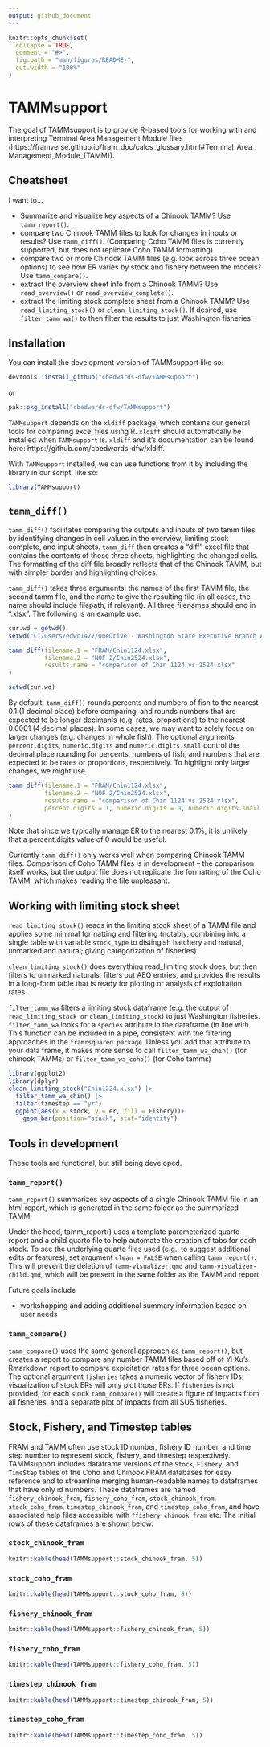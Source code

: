 ```yaml
---
output: github_document
---
```


<!-- README.md is generated from README.Rmd. Please edit that file -->

```r
knitr::opts_chunk$set(
  collapse = TRUE,
  comment = "#>",
  fig.path = "man/figures/README-",
  out.width = "100%"
)
```

# TAMMsupport

<!-- badges: start -->
<!-- badges: end -->

The goal of TAMMsupport is to provide R-based tools for working with and interpreting Terminal Area Management Module files (https://framverse.github.io/fram_doc/calcs_glossary.html#Terminal_Area_Management_Module_(TAMM)).

## Cheatsheet

I want to...
 
 - Summarize and visualize key aspects of a Chinook TAMM? Use `tamm_report()`.
 - compare two Chinook TAMM files to look for changes in inputs or results? Use `tamm_diff()`. (Comparing Coho TAMM files is currently supported, but does not replicate Coho TAMM formatting)
 - compare two or more Chinook TAMM files (e.g. look across three ocean options) to see how ER varies by stock and fishery between the models? Use `tamm_compare()`.
  - extract the overview sheet info from a Chinook TAMM? Use `read_overview()` or `read_overview_complete()`.
 - extract the limiting stock complete sheet from a Chinook TAMM? Use `read_limiting_stock()` or `clean_limiting_stock()`. If desired, use `filter_tamm_wa()` to then filter the results to just Washington fisheries.


## Installation

You can install the development version of TAMMsupport like so:

``` r
devtools::install_github("cbedwards-dfw/TAMMsupport")    

```

or

```r
pak::pkg_install("cbedwards-dfw/TAMMsupport")
```

`TAMMsupport` depends on the `xldiff` package, which contains our general tools for comparing excel files using R. `xldiff` should automatically be installed when `TAMMsupport` is. `xldiff` and it's documentation can be found here: https://github.com/cbedwards-dfw/xldiff. 


With `TAMMsupport` installed, we can use functions from it by including the library in our script, like so:

```r
library(TAMMsupport)
```


## `tamm_diff()`

`tamm_diff()` facilitates comparing the outputs and inputs of two tamm files by identifying changes in cell values in the overview, limiting stock complete, and input sheets. `tamm_diff` then creates a "diff" excel file that contains the contents of those three sheets, highlighting the changed cells. The formatting of the diff file broadly reflects that of the Chinook TAMM, but with simpler border and highlighting choices.

`tamm_diff()` takes three arguments: the names of the first TAMM file, the second tamm file, and the name to give the resulting file (in all cases, the name should include filepath, if relevant). All three filenames should end in ".xlsx". The following is an example use:

```r
cur.wd = getwd()
setwd("C:/Users/edwc1477/OneDrive - Washington State Executive Branch Agencies/Documents/WDFW FRAM team work/NOF material/NOF 2024")

tamm_diff(filename.1 = "FRAM/Chin1124.xlsx",
          filename.2 = "NOF 2/Chin2524.xlsx",
          results.name = "comparison of Chin 1124 vs 2524.xlsx"
)

setwd(cur.wd)
```

By default, `tamm_diff()` rounds percents and numbers of fish to the nearest 0.1 (1 decimal place) before comparing, and rounds numbers that are expected to be longer decimanls (e.g. rates, proportions) to the nearest 0.0001 (4 decimal places). In some cases, we may want to solely focus on larger changes (e.g. changes in whole fish). The optional arguments `percent.digits`, `numeric.digits` and `numeric.digits.small` control the decimal place rounding for percents, numbers of fish, and numbers that are expected to be rates or proportions, respectively. To highlight only larger changes, we might use

```r
tamm_diff(filename.1 = "FRAM/Chin1124.xlsx",
          filename.2 = "NOF 2/Chin2524.xlsx",
          results.name = "comparison of Chin 1124 vs 2524.xlsx",
          percent.digits = 1, numeric.digits = 0, numeric.digits.small = 3
)

```

Note that since we typically manage ER to the nearest 0.1%, it is unlikely that a percent.digits value of 0 would be useful.

Currently `tamm_diff()` only works well when comparing Chinook TAMM files. Comparison of Coho TAMM files is in development -- the comparison itself works, but the output file does not replicate the formatting of the Coho TAMM, which makes reading the file unpleasant.

## Working with limiting stock sheet

`read_limiting_stock()` reads in the limiting stock sheet of a TAMM file and applies some minimal formatting and filtering (notably, combining into a single table with variable `stock_type` to distingish hatchery and natural, unmarked and natural; giving categorization of fisheries).

`clean_limiting_stock()` does everything read_limiting stock does, but then filters to unmarked naturals, filters out AEQ entries, and provides the results in a long-form table that is ready for plotting or analysis of exploitation rates.

`filter_tamm_wa` filters a limiting stock dataframe (e.g. the output of `read_limiting_stock or` `clean_limiting_stock`) to just Washington fisheries. `filter_tamm_wa` looks for a `species` attribute in the dataframe (in line with This function can be included in a pipe, consistent with the filtering approaches in the `framrsquared package`. Unless you add that attribute to your data frame, it makes more sense to call `filter_tamm_wa_chin()` (for chinook TAMMs) or `filter_tamm_wa_coho()` (for Coho tamms)

```r
library(ggplot2)
library(dplyr)
clean_limiting_stock("Chin1224.xlsx") |> 
  filter_tamm_wa_chin() |> 
  filter(timestep == "yr")
  ggplot(aes(x = stock, y = er, fill = Fishery))+
    geom_bar(position="stack", stat="identity")
```

## Tools in development

These tools are functional, but still being developed.

### `tamm_report()`

`tamm_report()` summarizes key aspects of a single Chinook TAMM file in an html report, which is generated in the same folder as the summarized TAMM.

Under the hood, tamm_report() uses a template parameterized quarto report and a child quarto file to help automate the creation of tabs for each stock. To see the underlying 
quarto files used (e.g., to suggest additional edits or features), set argument `clean = FALSE` when calling `tamm_report()`. This will prevent the deletion of `tamm-visualizer.qmd` and `tamm-visualizer-child.qmd`, which will be present in the same folder as the TAMM and report. 

Future goals include

- workshopping and adding additional summary information based on user needs

### `tamm_compare()`

`tamm_compare()` uses the same general approach as `tamm_report()`, but creates a report to compare any number TAMM files based off of Yi Xu's Rmarkdown report to compare exploitation rates for three ocean options. The optional argument `fisheries` takes a numeric vector of fishery IDs; visualization of stock ERs will only plot those ERs. If `fisheries` is not provided, for each stock `tamm_compare()` will create a figure of impacts from all fisheries, and a separate plot of impacts from all SUS fisheries.



## Stock, Fishery, and Timestep tables

FRAM and TAMM often use stock ID number, fishery ID number, and time step number to represent stock, fishery, and timestep respectively. TAMMsupport includes dataframe versions of the `Stock`, `Fishery`, and `TimeStep` tables of the Coho and Chinook FRAM databases for easy reference and to streamline merging human-readable names to dataframes that have only id numbers. These dataframes are named `fishery_chinook_fram`, `fishery_coho_fram`, `stock_chinook_fram`, `stock_coho_fram`, `timestep_chinook_fram`, and `timestep_coho_fram`, and have associated help files accessible with `?fishery_chinook_fram` etc. The initial rows of these dataframes are shown below.

### `stock_chinook_fram`

```r
knitr::kable(head(TAMMsupport::stock_chinook_fram, 5))
```

### `stock_coho_fram`

```r
knitr::kable(head(TAMMsupport::stock_coho_fram, 5))
```

### `fishery_chinook_fram`

```r
knitr::kable(head(TAMMsupport::fishery_chinook_fram, 5))
```

### `fishery_coho_fram`

```r
knitr::kable(head(TAMMsupport::fishery_coho_fram, 5))
```

### `timestep_chinook_fram`

```r
knitr::kable(head(TAMMsupport::timestep_chinook_fram, 5))
```


### `timestep_coho_fram`

```r
knitr::kable(head(TAMMsupport::timestep_coho_fram, 5))
```



